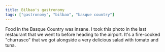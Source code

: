 ```yaml
---
title: Bilbao's gastronomy
tags: ["gastronomy", "bilbao", "basque country"]
---
```


Food in the Basque Country was insane. I took this photo in the last restaurant that we went to before heading to the airport. It's a fire-cooked "churrasco" that we got alongside a very delicious salad with tomato and tuna.
